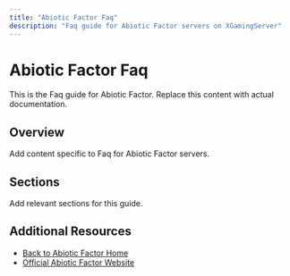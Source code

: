 ```yaml
---
title: "Abiotic Factor Faq"
description: "Faq guide for Abiotic Factor servers on XGamingServer"
---
```


# Abiotic Factor Faq

This is the Faq guide for Abiotic Factor. Replace this content with actual documentation.

## Overview

Add content specific to Faq for Abiotic Factor servers.

## Sections

Add relevant sections for this guide.

## Additional Resources

- [Back to Abiotic Factor Home](./index)
- [Official Abiotic Factor Website](https://example.com)
